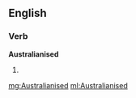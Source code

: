 ==English==

===Verb===
'''Australianised'''

# {{past of|Australianise}}

[[mg:Australianised]]
[[ml:Australianised]]